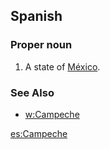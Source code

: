 ==Spanish==
===Proper noun===
{{es-proper noun}}
# A state of [[México]].
===See Also===
*[[w:Campeche]]

[[es:Campeche]]